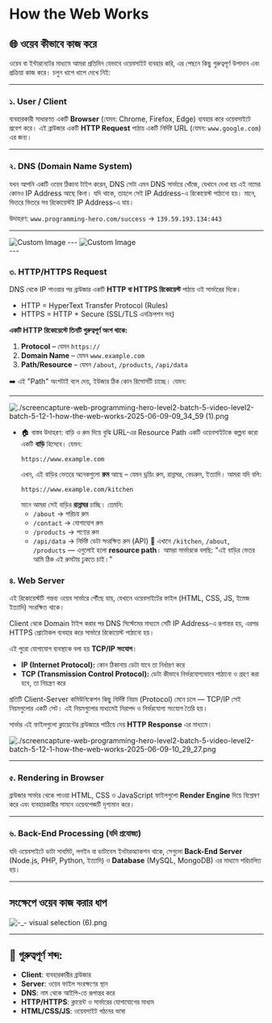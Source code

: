 
# How the Web Works

## 🌐 ওয়েব কীভাবে কাজ করে

ওয়েব বা ইন্টারনেটের মাধ্যমে আমরা প্রতিদিন যেভাবে ওয়েবসাইট ব্যবহার করি, এর পেছনে কিছু গুরুত্বপূর্ণ উপাদান এবং প্রক্রিয়া কাজ করে। চলুন ধাপে ধাপে দেখে নিই:

---

### ১. **User / Client**

ব্যবহারকারী সাধারণত একটি **Browser** (যেমন: Chrome, Firefox, Edge) ব্যবহার করে ওয়েবসাইটে প্রবেশ করে। এই ব্রাউজার একটি **HTTP Request** পাঠায় একটি নির্দিষ্ট URL (যেমন: `www.google.com`) এর জন্য।

---

### ২. **DNS (Domain Name System)**

যখন আপনি একটি ওয়েব ঠিকানা টাইপ করেন, DNS সেটা এমন DNS সার্ভারে খোঁজে, যেখানে দেখা হয় এই নামের কোনও IP Address আছে কিনা। যদি থাকে, তাহলে সেই IP Address-এ রিকোয়েস্ট পাঠানো হয়। মানে, ভিতরে ভিতরে সব রিকোয়েস্টই IP Address-এ যায়।

উদাহরণ: `www.programming-hero.com/success` → `139.59.193.134:443`

---

<div className=" flex flex-col lg:flex-row justify-between gap-5 lg:gap-0">
  <Image
    src={img1}
    alt="Custom Image"
    height={100000}
    className="  w-full lg:w-[49%]"
  />
  ---
  <Image
    src={img2}
    alt="Custom Image"
    height={10000}
    className="  w-full lg:w-[49%]"
  />
</div>
---



### ৩. **HTTP/HTTPS Request**

DNS থেকে IP পাওয়ার পর ব্রাউজার একটি **HTTP বা HTTPS রিকোয়েস্ট** পাঠায় ওই সার্ভারের দিকে।

- HTTP = HyperText Transfer Protocol (Rules)
- HTTPS = HTTP + Secure (SSL/TLS এনক্রিপশন সহ)

**একটি HTTP রিকোয়েস্টে তিনটি গুরুত্বপূর্ণ অংশ থাকে:**

1. **Protocol** – যেমন `https://`
2. **Domain Name** – যেমন `www.example.com`
3. **Path/Resource** – যেমন `/about`, `/products`, `/api/data`

➡️ এই "Path" অংশটাই বলে দেয়, ইউজার ঠিক কোন রিসোর্সটি চাচ্ছে। যেমন:

---

![./screencapture-web-programming-hero-level2-batch-5-video-level2-batch-5-12-1-how-the-web-works-2025-06-09-09_34_59 (1).png](<./screencapture-web-programming-hero-level2-batch-5-video-level2-batch-5-12-1-how-the-web-works-2025-06-09-09_34_59_(1).png>)

- 🏠 বাস্তব উদাহরণ: বাড়ি ও রুম দিয়ে বুঝি URL-এর Resource Path
  একটি ওয়েবসাইটকে কল্পনা করো একটি **বাড়ি** হিসেবে। যেমন:
  ```arduino
  https://www.example.com
  ```
  এখন, এই বাড়ির ভেতরে অনেকগুলো **রুম** আছে – যেমন ড্রয়িং রুম, রান্নাঘর, বেডরুম, ইত্যাদি। আমরা যদি বলি:
  ```arduino
  https://www.example.com/kitchen
  ```
  মানে আমরা সেই বাড়ির **রান্নাঘর** চাচ্ছি।
  তেমনি:
  - `/about` → পরিচয় রুম
  - `/contact` → যোগাযোগ রুম
  - `/products` → পণ্যের রুম
  - `/api/data` → নির্দিষ্ট ডেটা সংরক্ষিত রুম (API)
    🔗 এখানে `/kitchen`, `/about`, `/products` — এগুলোই হলো **resource path**।
    আমরা সার্ভারকে বলছি: "এই বাড়ির ভেতর আমি ঠিক এই রুমটায় ঢুকতে চাই।"

### ৪. **Web Server**

এই রিকোয়েস্টটি গন্তব্য ওয়েব সার্ভারে পৌঁছে যায়, যেখানে ওয়েবসাইটের ফাইল (HTML, CSS, JS, ইমেজ ইত্যাদি) সংরক্ষিত থাকে।

Client থেকে Domain টাইপ করার পর DNS সিস্টেমের মাধ্যমে সেটি IP Address-এ রূপান্তর হয়, এরপর HTTPS প্রোটোকল ব্যবহার করে সার্ভারে রিকোয়েস্ট পাঠানো হয়।

এই পুরো যোগাযোগ ব্যবস্থাকে বলা হয় **TCP/IP সংযোগ**।

- **IP (Internet Protocol):** কোন ঠিকানায় ডেটা যাবে তা নির্ধারণ করে
- **TCP (Transmission Control Protocol):** ডেটা কীভাবে নির্ভরযোগ্যভাবে পাঠানো ও গ্রহণ করা হবে, তা নিয়ন্ত্রণ করে

প্রতিটি Client-Server কমিউনিকেশন কিছু নির্দিষ্ট নিয়ম (Protocol) মেনে চলে — TCP/IP সেই নিয়মগুলোর একটি সেট। এই নিয়মগুলোর মাধ্যমেই নিরাপদ ও নির্ভরযোগ্য সংযোগ তৈরি হয়।

সার্ভার এই ফাইলগুলো ক্লায়েন্টের ব্রাউজারে পাঠিয়ে দেয় **HTTP Response** এর মাধ্যমে।

![./screencapture-web-programming-hero-level2-batch-5-video-level2-batch-5-12-1-how-the-web-works-2025-06-09-10_29_27.png](./screencapture-web-programming-hero-level2-batch-5-video-level2-batch-5-12-1-how-the-web-works-2025-06-09-10_29_27.png)

---

### ৫. **Rendering in Browser**

ব্রাউজার সার্ভার থেকে পাওয়া HTML, CSS ও JavaScript ফাইলগুলো **Render Engine** দিয়ে বিশ্লেষণ করে এবং ব্যবহারকারীর সামনে ওয়েবপেজটি দৃশ্যমান করে।

---

### ৬. **Back-End Processing (যদি প্রযোজ্য)**

যদি ওয়েবসাইটে ডাটা সাবমিট, লগইন বা ডাটাবেস ইনটার‌অ্যাকশন থাকে, সেগুলো **Back-End Server** (Node.js, PHP, Python, ইত্যাদি) ও **Database** (MySQL, MongoDB) এর মাধ্যমে পরিচালিত হয়।

---

## সংক্ষেপে ওয়েব কাজ করার ধাপ

![-_- visual selection (6).png](<./_-_visual_selection_(6).png>)

---

## 🔑 গুরুত্বপূর্ণ শব্দ:

- **Client**: ব্যবহারকারীর ব্রাউজার
- **Server**: ওয়েব ফাইল সংরক্ষণের স্থান
- **DNS**: নাম থেকে আইপি-তে রূপান্তর করে
- **HTTP/HTTPS**: ক্লায়েন্ট ও সার্ভারের যোগাযোগের মাধ্যম
- **HTML/CSS/JS**: ওয়েবসাইট গঠনের ভাষা
